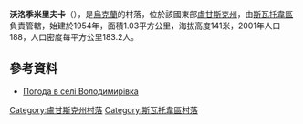 {{coord|49|35|25|N|37|58|32|E|scale:100000|display=title}}

'''沃洛季米里夫卡'''（{{lang-uk|Володимирівка}}），是[[烏克蘭|烏克蘭]]的村落，位於該國東部[[盧甘斯克州|盧甘斯克州]]，由[[斯瓦托韋區|斯瓦托韋區]]負責管轄，始建於1954年，面積1.03平方公里，海拔高度141米，2001年人口188，人口密度每平方公里183.2人。

==參考資料==
* [http://weather.in.ua/ua/lyganskaja/4450 Погода в селі Володимирівка] {{Wayback|url=http://weather.in.ua/ua/lyganskaja/4450 |date=20160305092544 }}

{{DEFAULTSORT:Володимирівка}}
[[Category:盧甘斯克州村落|Category:盧甘斯克州村落]]
[[Category:斯瓦托韋區村落|Category:斯瓦托韋區村落]]


{{Luhansk-geo-stub}}